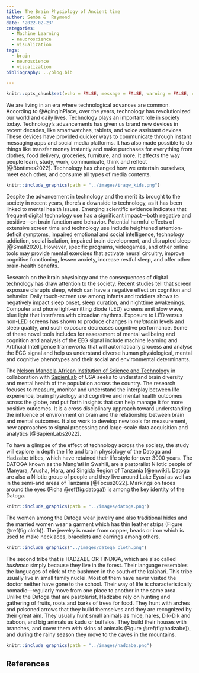 ```yaml
---
title: The Brain Physiology of Ancient time
author: Semba &  Raymond
date: '2022-02-23'
categories:
  - Machine Learning
  - neuoroscience
  - visualization
tags:
  - brain
  - neuroscience
  - visualization
bibliography: ../blog.bib

---
```




```r
knitr::opts_chunk$set(echo = FALSE, message = FALSE, warning = FALSE, comment = "")
```

We are living in an era where technological advances are common. According to @AgingInPlace, over the years, technology has revolutionized our world and daily lives. Technology plays an important role in society today. Technology’s advancements  has given us brand new devices in recent decades, like smartwatches, tablets, and voice assistant devices. These devices have provided quicker ways to communicate through instant messaging apps and social media platforms. It has also made possible to do things like transfer money instantly and make purchases for everything from clothes, food delivery, groceries, furniture, and more. It affects the way people learn, study, work, communicate, think and reflect [@Bbntimes2022]. Technology has changed how we entertain ourselves, meet each other, and consume all types of media contents. 



```r

knitr::include_graphics(path = "../images/iraqw_kids.png")

```


Despite the advancement in technology and the merit its brought to the society in recent years, there’s a downside to technology, as it has been linked to mental health issues. Emerging scientific evidence indicates that frequent digital technology use has a significant impact—both negative and positive—on brain function and behavior. Potential harmful effects of extensive screen time and technology use include heightened attention-deficit symptoms, impaired emotional and social intelligence, technology addiction, social isolation, impaired brain development, and disrupted sleep [@Small2020]. However, specific programs, videogames, and other online tools may provide mental exercises that activate neural circuitry, improve cognitive functioning, lessen anxiety, increase restful sleep, and offer other brain-health benefits. 

Research on the brain physiology and the consequences of digital technology has draw attention to the society. Recent studies tell that screen exposure disrupts sleep, which can have a negative effect on cognition and behavior. Daily touch-screen use among infants and toddlers  shows to negatively impact sleep onset, sleep duration, and nighttime awakenings. Computer and phone light-emitting diode (LED) screens emit slow wave, blue light that interferes with circadian rhythms. Exposure to LED versus non-LED screens has shown to produce changes in *melatonin* levels and sleep quality, and such exposure decreases cognitive performance. Some of these novel tools includes for assessment of mental wellbeing and cognition and analysis of the EEG signal include machine learning and Artificial Intelligence frameworks that will automatically process and analyse the ECG signal and help us understand diverse human physiological, mental and cognitive phenotypes and their social and environmental determinants.


The [Nelson Mandela African Institution of Science and Technology](https://nm-aist.ac.tz) in collaboration with [SapienLab](https://sapienlabs.org) of USA seeks to understand brain diversity and mental health of the population across the country. The research focuses to measure, monitor and understand the interplay between life experience, brain physiology and cognitive and mental health outcomes across the globe, and put forth insights that can help manage it for more positive outcomes. It is a cross disciplinary approach toward understanding the influence of environment on brain and the relationship between brain and mental outcomes. It also work to develop new tools for measurement, new approaches to signal processing and large-scale data acquisition and analytics [@SapienLabs2022]. 


To have a glimpse of the effect of technology across the society, the study will explore in depth the life and brain physiology of the Datoga and Hadzabe tribes, which have retained their life style for over 3000 years. The DATOGA known as the Mang'ati in Swahili, are a pastoralist Nilotic people of Manyara, Arusha, Mara, and Singida Region of Tanzania [@enwiki]. Datoga are also a Nilotic group of people and they live around Lake Eyasi as well as in the semi-arid areas of Tanzania [@Focus2022]. Markings on faces around the eyes (Picha \@ref(fig:datoga)) is among the key identity of the Datoga. 


```r
knitr::include_graphics(path = "../images/datoga.png")

```


The women among the Datoga wear jewelry and also traditional hides and the married women wear a garment which has thin leather strips (Figure \@ref(fig:cloth)). The jewelry is made from copper, beads or iron which is used to make necklaces, bracelets and earrings among others.

```r

knitr::include_graphics("../images/datoga_cloth.png")
```

The second tribe that is HADZABE OR TINDIGA, which are also called *bushmen* simply because they live in the forest. Their language resembles the languages of click of the bushmen in the south of the kalahari. This tribe usually live in small family nuclei. Most of them have never visited the doctor neither have gone to the school. Their way of life is characteristically nomadic---regularly move from one place to another in the same area. Unlike the Datoga that are pastolarist, Hadzabe rely on hunting and gathering of fruits, roots and barks of trees for food. They hunt with arches and poisoned arrows that they build themselves and they are recognized by their great aim. They usually hunt small animals as mice, hares, Dik-Dik and baboon, and big animals as kudu or buffalos. They build their houses with branches, and cover them with skins of animals (Figure \@ref(fig:hadzabe)), and during the rainy season they move to the caves in the mountains.



```r
knitr::include_graphics(path = "../images/hadzabe.png")

```




## References
